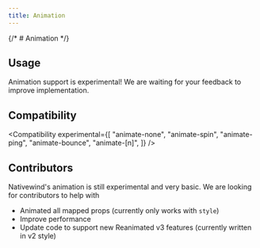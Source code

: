 ```yaml
---
title: Animation
---
```



{/* # Animation */}

## Usage

<Usage />

<Callout type="warn" title="CAUTION">
Animation support is experimental! We are waiting for your feedback to improve implementation.
</Callout>

## Compatibility

<Compatibility
  experimental={[
    "animate-none",
    "animate-spin",
    "animate-ping",
    "animate-bounce",
    "animate-[n]",
  ]}
/>

## Contributors

Nativewind's animation is still experimental and very basic. We are looking for contributors to help with

- Animated all mapped props (currently only works with `style`)
- Improve performance
- Update code to support new Reanimated v3 features (currently written in v2 style)
